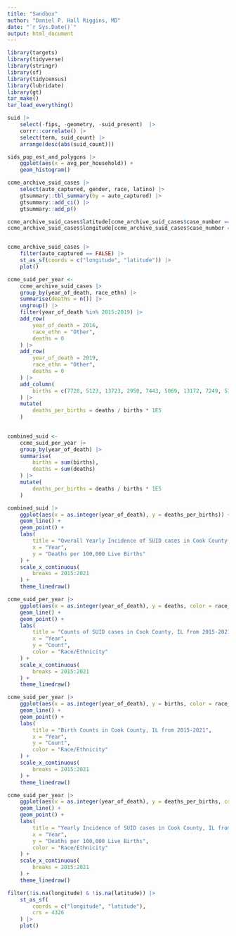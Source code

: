 ```yaml
---
title: "Sandbox"
author: "Daniel P. Hall Riggins, MD"
date: "`r Sys.Date()`"
output: html_document
---
```


```r
library(targets)
library(tidyverse)
library(stringr)
library(sf)
library(tidycensus)
library(lubridate)
library(gt)
tar_make()
tar_load_everything()
```


```r
suid |>
    select(-fips, -geometry, -suid_present)  |> 
    corrr::correlate() |>
    select(term, suid_count) |> 
    arrange(desc(abs(suid_count)))


```



```r
sids_pop_est_and_polygons |> 
    ggplot(aes(x = avg_per_household)) +
    geom_histogram()
```


```r
ccme_archive_suid_cases |> 
    select(auto_captured, gender, race, latino) |> 
    gtsummary::tbl_summary(by = auto_captured) |> 
    gtsummary::add_ci() |> 
    gtsummary::add_p()
```


```r
ccme_archive_suid_cases$latitude[ccme_archive_suid_cases$case_number == "ME2016-00123"] <- 41.77820
ccme_archive_suid_cases$longitude[ccme_archive_suid_cases$case_number == "ME2016-00123"] <- -87.61707


ccme_archive_suid_cases |> 
    filter(auto_captured == FALSE) |> 
    st_as_sf(coords = c("longitude", "latitude")) |> 
    plot()
```


```r
ccme_suid_per_year <-
    ccme_archive_suid_cases |> 
    group_by(year_of_death, race_ethn) |> 
    summarise(deaths = n()) |> 
    ungroup() |> 
    filter(year_of_death %in% 2015:2019) |> 
    add_row(
        year_of_death = 2016,
        race_ethn = "Other",
        deaths = 0
    ) |> 
    add_row(
        year_of_death = 2019,
        race_ethn = "Other",
        deaths = 0
    ) |> 
    add_column(
        births = c(7728, 5123, 13723, 2950, 7443, 5069, 13172, 7249, 5129, 12624, 3035, 7067, 4885, 12091, 2887, 6899, 4679, 11737, 3076, 2832)
    ) |> 
    mutate(
        deaths_per_births = deaths / births * 1E5
    )
    
```
```r
combined_suid <-
    ccme_suid_per_year |> 
    group_by(year_of_death) |> 
    summarise(
        births = sum(births),
        deaths = sum(deaths)
    ) |> 
    mutate(
        deaths_per_births = deaths / births * 1E5
    )
```

```r
combined_suid |> 
    ggplot(aes(x = as.integer(year_of_death), y = deaths_per_births)) +
    geom_line() +
    geom_point() +
    labs(
        title = "Overall Yearly Incidence of SUID cases in Cook County, IL from 2015-2021",
        x = "Year",
        y = "Deaths per 100,000 Live Births"
    ) +
    scale_x_continuous(
        breaks = 2015:2021
    ) +
    theme_linedraw()
```


```r
ccme_suid_per_year |> 
    ggplot(aes(x = as.integer(year_of_death), y = deaths, color = race_ethn)) +
    geom_line() +
    geom_point() +
    labs(
        title = "Counts of SUID cases in Cook County, IL from 2015-2021",
        x = "Year",
        y = "Count",
        color = "Race/Ethnicity"
    ) +
    scale_x_continuous(
        breaks = 2015:2021
    ) +
    theme_linedraw()
```

```r
ccme_suid_per_year |> 
    ggplot(aes(x = as.integer(year_of_death), y = births, color = race_ethn)) +
    geom_line() +
    geom_point() +
    labs(
        title = "Birth Counts in Cook County, IL from 2015-2021",
        x = "Year",
        y = "Count",
        color = "Race/Ethnicity"
    ) +
    scale_x_continuous(
        breaks = 2015:2021
    ) +
    theme_linedraw()
```

```r
ccme_suid_per_year |> 
    ggplot(aes(x = as.integer(year_of_death), y = deaths_per_births, color = race_ethn)) +
    geom_line() +
    geom_point() +
    labs(
        title = "Yearly Incidence of SUID cases in Cook County, IL from 2015-2021",
        x = "Year",
        y = "Deaths per 100,000 Live Births",
        color = "Race/Ethnicity"
    ) +
    scale_x_continuous(
        breaks = 2015:2021
    ) +
    theme_linedraw()
```


```r
filter(!is.na(longitude) & !is.na(latitude)) |> 
    st_as_sf(
        coords = c("longitude", "latitude"),
        crs = 4326
    ) |> 
    plot()
```


